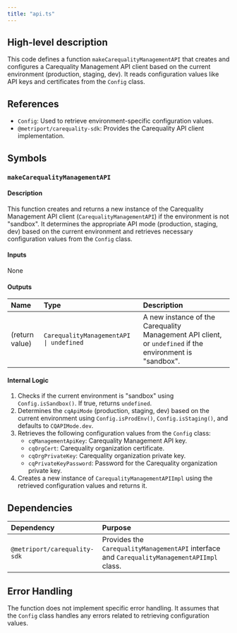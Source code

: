 ```yaml
---
title: "api.ts"
---
```


## High-level description
This code defines a function `makeCarequalityManagementAPI` that creates and configures a Carequality Management API client based on the current environment (production, staging, dev). It reads configuration values like API keys and certificates from the `Config` class.

## References
- `Config`: Used to retrieve environment-specific configuration values.
- `@metriport/carequality-sdk`: Provides the Carequality API client implementation.

## Symbols

### `makeCarequalityManagementAPI`
#### Description
This function creates and returns a new instance of the Carequality Management API client (`CarequalityManagementAPI`) if the environment is not "sandbox". It determines the appropriate API mode (production, staging, dev) based on the current environment and retrieves necessary configuration values from the `Config` class.

#### Inputs
None

#### Outputs
| Name | Type | Description |
|:-----|:-----|:------------|
| (return value) | `CarequalityManagementAPI \| undefined` | A new instance of the Carequality Management API client, or `undefined` if the environment is "sandbox". |

#### Internal Logic
1. Checks if the current environment is "sandbox" using `Config.isSandbox()`. If true, returns `undefined`.
2. Determines the `cqApiMode` (production, staging, dev) based on the current environment using `Config.isProdEnv()`, `Config.isStaging()`, and defaults to `CQAPIMode.dev`.
3. Retrieves the following configuration values from the `Config` class:
    - `cqManagementApiKey`: Carequality Management API key.
    - `cqOrgCert`: Carequality organization certificate.
    - `cqOrgPrivateKey`: Carequality organization private key.
    - `cqPrivateKeyPassword`: Password for the Carequality organization private key.
4. Creates a new instance of `CarequalityManagementAPIImpl` using the retrieved configuration values and returns it.

## Dependencies
| Dependency | Purpose |
|:-----------|:--------|
| `@metriport/carequality-sdk` | Provides the `CarequalityManagementAPI` interface and `CarequalityManagementAPIImpl` class. |

## Error Handling
The function does not implement specific error handling. It assumes that the `Config` class handles any errors related to retrieving configuration values.
